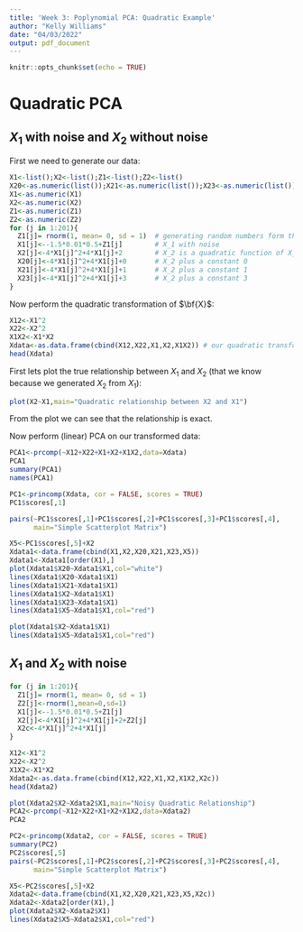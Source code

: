 ```yaml
---
title: 'Week 3: Poplynomial PCA: Quadratic Example'
author: "Kelly Williams"
date: "04/03/2022"
output: pdf_document
---
```


```r
knitr::opts_chunk$set(echo = TRUE)
```


# Quadratic PCA

## $X_1$ with noise and $X_2$ without noise

First we need to generate our data:
```r

X1<-list();X2<-list();Z1<-list();Z2<-list()
X20<-as.numeric(list());X21<-as.numeric(list());X23<-as.numeric(list())
X1<-as.numeric(X1)
X2<-as.numeric(X2)
Z1<-as.numeric(Z1)
Z2<-as.numeric(Z2)
for (j in 1:201){
  Z1[j]= rnorm(1, mean= 0, sd = 1)  # generating random numbers form the standard normal
  X1[j]<--1.5*0.01*0.5+Z1[j]        # X_1 with noise
  X2[j]<-4*X1[j]^2+4*X1[j]+2        # X_2 is a quadratic function of X_1
  X20[j]<-4*X1[j]^2+4*X1[j]+0       # X_2 plus a constant 0
  X21[j]<-4*X1[j]^2+4*X1[j]+1       # X_2 plus a constant 1
  X23[j]<-4*X1[j]^2+4*X1[j]+3       # X_2 plus a constant 3
}
```



Now perform the quadratic transformation of $\bf{X}$:

```r
X12<-X1^2
X22<-X2^2
X1X2<-X1*X2
Xdata<-as.data.frame(cbind(X12,X22,X1,X2,X1X2)) # our quadratic transformation of X
head(Xdata) 

```


First lets plot the true relationship between $X_1$ and $X_2$ (that we know because we generated $X_2$ from $X_1$):

```r

plot(X2~X1,main="Quadratic relationship between X2 and X1")

```

From the plot we can see that the relationship is exact. 

Now perform (linear) PCA on our transformed data:

```r

PCA1<-prcomp(~X12+X22+X1+X2+X1X2,data=Xdata)
PCA1
summary(PCA1)
names(PCA1)

PC1<-princomp(Xdata, cor = FALSE, scores = TRUE)
PC1$scores[,1]

pairs(~PC1$scores[,1]+PC1$scores[,2]+PC1$scores[,3]+PC1$scores[,4],
      main="Simple Scatterplot Matrix")

X5<-PC1$scores[,5]+X2
Xdata1<-data.frame(cbind(X1,X2,X20,X21,X23,X5))
Xdata1<-Xdata1[order(X1),]
plot(Xdata1$X20~Xdata1$X1,col="white")
lines(Xdata1$X20~Xdata1$X1)
lines(Xdata1$X21~Xdata1$X1)
lines(Xdata1$X2~Xdata1$X1)
lines(Xdata1$X23~Xdata1$X1)
lines(Xdata1$X5~Xdata1$X1,col="red")

plot(Xdata1$X2~Xdata1$X1)
lines(Xdata1$X5~Xdata1$X1,col="red")
```

## $X_1$ and $X_2$ with noise

```r

for (j in 1:201){
  Z1[j]= rnorm(1, mean= 0, sd = 1)
  Z2[j]<-rnorm(1,mean=0,sd=1)
  X1[j]<--1.5*0.01*0.5+Z1[j]
  X2[j]<-4*X1[j]^2+4*X1[j]+2+Z2[j]
  X2c<-4*X1[j]^2+4*X1[j]
}

X12<-X1^2
X22<-X2^2
X1X2<-X1*X2
Xdata2<-as.data.frame(cbind(X12,X22,X1,X2,X1X2,X2c))
head(Xdata2)

plot(Xdata2$X2~Xdata2$X1,main="Noisy Quadratic Relationship")
PCA2<-prcomp(~X12+X22+X1+X2+X1X2,data=Xdata2)
PCA2

PC2<-princomp(Xdata2, cor = FALSE, scores = TRUE)
summary(PC2)
PC2$scores[,5]
pairs(~PC2$scores[,1]+PC2$scores[,2]+PC2$scores[,3]+PC2$scores[,4],
      main="Simple Scatterplot Matrix")

X5<-PC2$scores[,5]+X2
Xdata2<-data.frame(cbind(X1,X2,X20,X21,X23,X5,X2c))
Xdata2<-Xdata2[order(X1),]
plot(Xdata2$X2~Xdata2$X1)
lines(Xdata2$X5~Xdata2$X1,col="red")

```